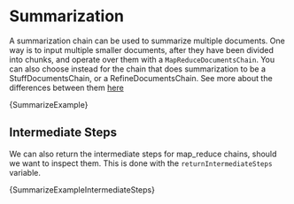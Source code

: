 
# Summarization

A summarization chain can be used to summarize multiple documents. One way is to input multiple smaller documents, after they have been divided into chunks, and operate over them with a `MapReduceDocumentsChain`. You can also choose instead for the chain that does summarization to be a StuffDocumentsChain, or a RefineDocumentsChain. See more about the differences between them [here](../index_related_chains/document_qa)

<CodeBlock language="typescript">{SummarizeExample}</CodeBlock>

## Intermediate Steps

We can also return the intermediate steps for map_reduce chains, should we want to inspect them. This is done with the `returnIntermediateSteps` variable.

<CodeBlock language="typescript">{SummarizeExampleIntermediateSteps}</CodeBlock>
